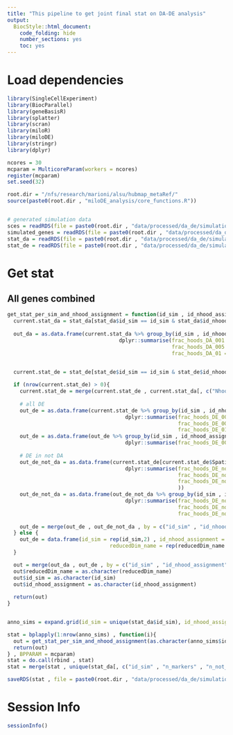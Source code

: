 ```yaml
---
title: "This pipeline to get joint final stat on DA-DE analysis"
output:
  BiocStyle::html_document:
    code_folding: hide
    number_sections: yes
    toc: yes  
---
```

# Load dependencies

```r

library(SingleCellExperiment)
library(BiocParallel)
library(geneBasisR)
library(splatter)
library(scran)
library(miloR)
library(miloDE)
library(stringr)
library(dplyr)

ncores = 30
mcparam = MulticoreParam(workers = ncores)
register(mcparam)
set.seed(32)

root.dir = "/nfs/research/marioni/alsu/hubmap_metaRef/"
source(paste0(root.dir , "miloDE_analysis/core_functions.R"))


# generated simulation data
sces = readRDS(file = paste0(root.dir , "data/processed/da_de/simulations_random/sims.Rds"))
simulated_genes = readRDS(file = paste0(root.dir , "data/processed/da_de/simulations_random/simulated_genes.Rds"))
stat_da = readRDS(file = paste0(root.dir , "data/processed/da_de/simulations_random/stat_da.Rds"))
stat_de = readRDS(file = paste0(root.dir , "data/processed/da_de/simulations_random/stat_de.Rds"))


```

# Get stat

## All genes combined

```r


get_stat_per_sim_and_nhood_assignment = function(id_sim , id_nhood_assignment , reducedDim_name ){
  current.stat_da = stat_da[stat_da$id_sim == id_sim & stat_da$id_nhood_assignment == id_nhood_assignment & stat_da$reducedDim_name == reducedDim_name, ]
  
  out_da = as.data.frame(current.stat_da %>% group_by(id_sim , id_nhood_assignment , reducedDim_name) %>%
                                    dplyr::summarise(frac_hoods_DA_001 = mean(SpatialFDR <= 0.01 , na.rm = T) , 
                                                     frac_hoods_DA_005 = mean(SpatialFDR <= 0.01 , na.rm = T) , 
                                                     frac_hoods_DA_01 = mean(SpatialFDR <= 0.01 , na.rm = T)))


  current.stat_de = stat_de[stat_de$id_sim == id_sim & stat_de$id_nhood_assignment == id_nhood_assignment & stat_de$reducedDim_name == reducedDim_name, ]
  
  if (nrow(current.stat_de) > 0){
    current.stat_de = merge(current.stat_de , current.stat_da[, c("Nhood" , "SpatialFDR")] , by = c("Nhood") , all.x = T)
    
    # all DE
    out_de = as.data.frame(current.stat_de %>% group_by(id_sim , id_nhood_assignment , reducedDim_name , Gene , gene_type ) %>%
                                      dplyr::summarise(frac_hoods_DE_001 = mean(pval_corrected_across_nhoods <= 0.01 , na.rm = T) , 
                                                       frac_hoods_DE_005 = mean(pval_corrected_across_nhoods <= 0.05 , na.rm = T) , 
                                                       frac_hoods_DE_01 = mean(pval_corrected_across_nhoods <= 0.1 , na.rm = T) ))
    out_de = as.data.frame(out_de %>% group_by(id_sim , id_nhood_assignment , reducedDim_name , gene_type) %>%
                                      dplyr::summarise(frac_hoods_DE_001 = mean(frac_hoods_DE_001) , frac_hoods_DE_005 = mean(frac_hoods_DE_005) , frac_hoods_DE_01 = mean(frac_hoods_DE_01)))
    
    # DE in not DA
    out_de_not_da = as.data.frame(current.stat_de[current.stat_de$SpatialFDR > 0.1 , ] %>% group_by(id_sim , id_nhood_assignment , reducedDim_name , Gene , gene_type ) %>%
                                      dplyr::summarise(frac_hoods_DE_not_DA_001 = mean(pval_corrected_across_nhoods <= 0.01 , na.rm = T) , 
                                                       frac_hoods_DE_not_DA_005 = mean(pval_corrected_across_nhoods <= 0.05 , na.rm = T) , 
                                                       frac_hoods_DE_not_DA_01 = mean(pval_corrected_across_nhoods <= 0.1 , na.rm = T)
                                                       ))
    out_de_not_da = as.data.frame(out_de_not_da %>% group_by(id_sim , id_nhood_assignment , reducedDim_name , gene_type) %>%
                                      dplyr::summarise(frac_hoods_DE_not_DA_001 = mean(frac_hoods_DE_not_DA_001) , 
                                                       frac_hoods_DE_not_DA_005 = mean(frac_hoods_DE_not_DA_005) , 
                                                       frac_hoods_DE_not_DA_01 = mean(frac_hoods_DE_not_DA_01)))
    
    out_de = merge(out_de , out_de_not_da , by = c("id_sim" , "id_nhood_assignment" , "reducedDim_name" , "gene_type") , all.x = T , all.y = T)
  } else {
    out_de = data.frame(id_sim = rep(id_sim,2) , id_nhood_assignment = rep(id_nhood_assignment,2) ,
                                 reducedDim_name = rep(reducedDim_name , 2) , gene_type = c("marker" , "not_marker") , frac_hoods_DE_001 = c(NaN , NaN) , frac_hoods_DE_005 = c(NaN , NaN)  , frac_hoods_DE_01 = c(NaN , NaN)  , frac_hoods_DE_not_DA_001 = c(NaN , NaN)  , frac_hoods_DE_not_DA_005 = c(NaN , NaN)  , frac_hoods_DE_not_DA_01 = c(NaN , NaN) )
  }

  out = merge(out_da , out_de , by = c("id_sim" , "id_nhood_assignment" , "reducedDim_name"))
  out$reducedDim_name = as.character(reducedDim_name)
  out$id_sim = as.character(id_sim)
  out$id_nhood_assignment = as.character(id_nhood_assignment)
  
  return(out)
}


anno_sims = expand.grid(id_sim = unique(stat_da$id_sim), id_nhood_assignment = unique(stat_da$id_nhood_assignment) ,  reducedDim_name = unique(stat_da$reducedDim_name))

stat = bplapply(1:nrow(anno_sims) , function(i){
  out = get_stat_per_sim_and_nhood_assignment(as.character(anno_sims$id_sim[i]) , as.character(anno_sims$id_nhood_assignment[i]) , as.character(anno_sims$reducedDim_name[i]))
  return(out)
} , BPPARAM = mcparam)
stat = do.call(rbind , stat)
stat = merge(stat , unique(stat_da[, c("id_sim" , "n_markers" , "n_not_markers", "round_sim" , "order" , "k" , "seed" , "id_nhood_assignment" , "reducedDim_name")]) , by = c("id_sim" , "id_nhood_assignment" , "reducedDim_name") , all.x = T , all.y = F)

saveRDS(stat , file = paste0(root.dir , "data/processed/da_de/simulations_random/stat_combined_all_genes.Rds"))


```


# Session Info

```r
sessionInfo()
```
